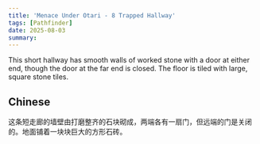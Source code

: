 ```yaml
---
title: 'Menace Under Otari - 8 Trapped Hallway'
tags: [Pathfinder]
date: 2025-08-03
summary:
---
```


This short hallway has smooth walls of worked stone with a door at either end,
though the door at the far end is closed. The floor is tiled with large, square
stone tiles.

## Chinese

这条短走廊的墙壁由打磨整齐的石块砌成，两端各有一扇门，但远端的门是关闭的。地面铺着一块块巨大的方形石砖。
